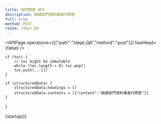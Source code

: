 ```yaml
---
title: 部門問答 API
description: 根據部門資料庫進行問答
full: true
method: POST
route: /dept_QA
---
```


<APIPage operations={[{"path":"/dept_QA","method":"post"}]} hasHead={false} />

    if (toc) {
        // toc might be immutable
        while (toc.length > 0) toc.pop()
        toc.push(...[])
    }
    
    if (structuredData) {
        structuredData.headings = []
        structuredData.contents = [{"content":"根據部門資料庫進行問答"}]
    }
}

{startup()}